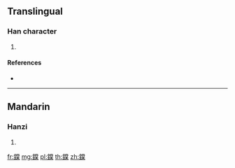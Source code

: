 {{character info/new}}
==Translingual==

===Han character===
{{Han char|rn=167|rad=金|as=12|sn=20|four=89194|canj=CFBD}}

# {{defn|Han|sort=金12}}

====References====
* {{Han ref|kx=1321.230|dkj=40859|dj=1821.140|hdz=64256.030|uh=93FF|ud=37887|bh=F4FE|bd=62718}}

----

==Mandarin==

===Hanzi===
{{cmn-hanzi|pin=[[chēng]] ([[cheng1]]), [[guì]] ([[gui4]])|wg=ch'eng<sup>1</sup>, kuei<sup>4</sup>}}

# {{defn|lang=cmn|sort=金12}}

[[fr:鏿]]
[[mg:鏿]]
[[pl:鏿]]
[[th:鏿]]
[[zh:鏿]]